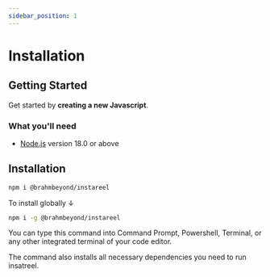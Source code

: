```yaml
---
sidebar_position: 1
---
```



# Installation


## Getting Started

Get started by **creating a new Javascript**.

### What you'll need

-  [Node.js](https://nodejs.org/en/download/)  version 18.0 or above

## Installation

```bash
npm i @brahmbeyond/instareel
```
To install globally &darr;
```bash
npm i -g @brahmbeyond/instareel 
```

You can type this command into Command Prompt, Powershell, Terminal, or any other integrated terminal of your code editor.

The command also installs all necessary dependencies you need to run insatreel.

